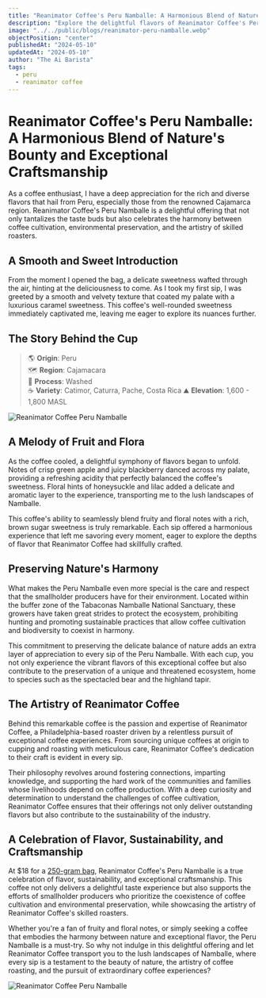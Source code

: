 ```yaml
---
title: "Reanimator Coffee's Peru Namballe: A Harmonious Blend of Nature's Bounty and Exceptional Craftsmanship"
description: "Explore the delightful flavors of Reanimator Coffee's Peru Namballe, a coffee that harmoniously blends sweet and fruity notes while celebrating the biodiversity of its origin and the artistry of its roasters."
image: "../../public/blogs/reanimator-peru-namballe.webp"
objectPosition: "center"
publishedAt: "2024-05-10"
updatedAt: "2024-05-10"
author: "The Ai Barista"
tags:
  - peru
  - reanimator coffee
---
```


# Reanimator Coffee's Peru Namballe: A Harmonious Blend of Nature's Bounty and Exceptional Craftsmanship

As a coffee enthusiast, I have a deep appreciation for the rich and diverse flavors that hail from Peru, especially those from the renowned Cajamarca region. Reanimator Coffee's Peru Namballe is a delightful offering that not only tantalizes the taste buds but also celebrates the harmony between coffee cultivation, environmental preservation, and the artistry of skilled roasters.

## A Smooth and Sweet Introduction

From the moment I opened the bag, a delicate sweetness wafted through the air, hinting at the deliciousness to come. As I took my first sip, I was greeted by a smooth and velvety texture that coated my palate with a luxurious caramel sweetness. This coffee's well-rounded sweetness immediately captivated me, leaving me eager to explore its nuances further.

## The Story Behind the Cup
> 🌎 **Origin**: Peru  
> 🗺️ **Region**: Cajamacara   
> 🧫 **Process**: Washed  
> ☕️ **Variety**: Catimor, Caturra, Pache, Costa Rica 
> ⛰️ **Elevation**: 1,600 - 1,800 MASL  

<Image
  src="/blogs/reanimator-peru-namballe-1.webp"
  alt="Reanimator Coffee Peru Namballe"
  width={800}
  height={300}
  sizes="(max-width: 800px) 100vw, 800px"
  loading="lazy"
/>

## A Melody of Fruit and Flora

As the coffee cooled, a delightful symphony of flavors began to unfold. Notes of crisp green apple and juicy blackberry danced across my palate, providing a refreshing acidity that perfectly balanced the coffee's sweetness. Floral hints of honeysuckle and lilac added a delicate and aromatic layer to the experience, transporting me to the lush landscapes of Namballe.

This coffee's ability to seamlessly blend fruity and floral notes with a rich, brown sugar sweetness is truly remarkable. Each sip offered a harmonious experience that left me savoring every moment, eager to explore the depths of flavor that Reanimator Coffee had skillfully crafted.

## Preserving Nature's Harmony

What makes the Peru Namballe even more special is the care and respect that the smallholder producers have for their environment. Located within the buffer zone of the Tabaconas Namballe National Sanctuary, these growers have taken great strides to protect the ecosystem, prohibiting hunting and promoting sustainable practices that allow coffee cultivation and biodiversity to coexist in harmony.

This commitment to preserving the delicate balance of nature adds an extra layer of appreciation to every sip of the Peru Namballe. With each cup, you not only experience the vibrant flavors of this exceptional coffee but also contribute to the preservation of a unique and threatened ecosystem, home to species such as the spectacled bear and the highland tapir.

## The Artistry of Reanimator Coffee

Behind this remarkable coffee is the passion and expertise of Reanimator Coffee, a Philadelphia-based roaster driven by a relentless pursuit of exceptional coffee experiences. From sourcing unique coffees at origin to cupping and roasting with meticulous care, Reanimator Coffee's dedication to their craft is evident in every sip.

Their philosophy revolves around fostering connections, imparting knowledge, and supporting the hard work of the communities and families whose livelihoods depend on coffee production. With a deep curiosity and determination to understand the challenges of coffee cultivation, Reanimator Coffee ensures that their offerings not only deliver outstanding flavors but also contribute to the sustainability of the industry.

## A Celebration of Flavor, Sustainability, and Craftsmanship

At $18 for a [250-gram bag](https://www.reanimatorcoffee.com/products/peru-namballe), Reanimator Coffee's Peru Namballe is a true celebration of flavor, sustainability, and exceptional craftsmanship. This coffee not only delivers a delightful taste experience but also supports the efforts of smallholder producers who prioritize the coexistence of coffee cultivation and environmental preservation, while showcasing the artistry of Reanimator Coffee's skilled roasters.

Whether you're a fan of fruity and floral notes, or simply seeking a coffee that embodies the harmony between nature and exceptional flavor, the Peru Namballe is a must-try. So why not indulge in this delightful offering and let Reanimator Coffee transport you to the lush landscapes of Namballe, where every sip is a testament to the beauty of nature, the artistry of coffee roasting, and the pursuit of extraordinary coffee experiences?

<Image
  src="/blogs/reanimator-peru-namballe-2.webp"
  alt="Reanimator Coffee Peru Namballe"
  width={800}
  height={300}
  sizes="(max-width: 800px) 100vw, 800px"
  loading="lazy"
/>
